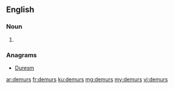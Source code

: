 ==English==

===Noun===
{{head|en}}

# {{plural of|demur}}

===Anagrams===
* [[Duresm#English|Duresm]]

[[ar:demurs]]
[[fr:demurs]]
[[ku:demurs]]
[[mg:demurs]]
[[my:demurs]]
[[vi:demurs]]